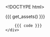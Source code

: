 <!DOCTYPE html>
<html>
  <head>
    <meta http-equiv="Content-Type" content="text/html; charset=utf-8"/>
    <base target="_blank"> <!-- open all links on a new tab -->

    <title>{{{ params$title }}}</title>

    {{{ get_assets() }}}

  </head>

  <body>
    <script type="text/javascript">
    (function() {
      var clip, color_legend_counts, color_scale, color_title, data, g_color_legend, g_points, g_toggle_names, plot, point_names, points, radius, redraw, sidebar, toggle_names, transform;
    
      data = {{ data }};
    
      radius = {{ params$radius }};
    
      color_scale = {{{ get_d3_color_scale() }}};
    
      color_title = {{ params$color_title }};
    
      color_legend_counts = {{ get_color_legend_counts() }};
    
      plot = new_plot({
        width: {{ params$width }},
        height: {{ params$height }},
        padding: {{ params$padding }},
        xlab: {{ params$xlab }},
        ylab: {{ params$ylab }},
        rotate_label: {
          y: {{ params$rotate_label_y }}
        },
        title: {{ params$title }},
        subtitle: {{ params$subtitle }},
        box: {{ params$box }},
        xlim: {{ params$xlim }},
        ylim: {{ params$ylim }},
        data_ranges: {{{ get_data_ranges() }}},
        categorical_domains: {{{ get_categorical_domains() }}},
        jitter: {{ params$jitter }},
        ordinal_scale_padding: 1,
        linear_scale_padding: 40
      });
    
      plot.tooltip_text = function(d) {
        return {{{ get_tooltip_content() }}};
      };
    
      plot.center.append("defs").append("clipPath").attr("id", "clip").append("rect").attr({
        "width": plot.width,
        "height": plot.height
      });
    
      clip = plot.center.append("g").attr("clip-path", "url(#clip)");
    
      if (plot.zoom) {
        clip.append("rect").style({
          "cursor": "move"
        }).attr({
          "class": "overlay",
          "width": plot.width,
          "height": plot.height,
          "fill": "none",
          "pointer-events": "all"
        }).call(d3.behavior.zoom().x(plot.scales.x).y(plot.scales.y).scaleExtent([1, Infinity]).on("zoom", function() {
          return redraw();
        }));
        redraw = function() {
          plot.select(".x.axis").call(plot.axes.x);
          plot.select(".y.axis").call(plot.axes.y);
          return g_points.attr("transform", transform);
        };
      }
    
      transform = function(d) {
        return "translate(" + (plot.scales.x(d.x) + plot.jitters.x()) + ", " + (plot.scales.y(d.y) + plot.jitters.y()) + ")";
      };
    
      g_points = clip.selectAll(".point").data(data).enter().append("g").attr({
        "class": "point",
        "transform": transform
      });
    
      points = g_points.append("svg:circle").attr({
        "class": "point_tooltip",
        "r": radius,
        "fill": function(d) {
          return color_scale(d.group);
        },
        "title": function(d) {
          return plot.tooltip_text(d);
        }
      });
    
      $(".point_tooltip").tooltip({
        html: true,
        container: "body",
        placement: "top"
      });
    
      point_names = g_points.append("text").text(function(d) {
        return d.point_name;
      }).attr({
        "dy": ".32em",
        "dx": 8,
        "text-anchor": "left",
        "display": "none"
      }).style({
        "fill": function(d) {
          return color_scale(d.group);
        },
        "font-size": "22px"
      });
    
      if ({{ params$sidebar }}) {
        sidebar = plot.right_margin.append("g").attr("transform", "translate(60,0)");
        g_toggle_names = sidebar.append("g").style("cursor", "pointer").style("font-size", "22px").on("click", function() {
          return toggle_names();
        });
        g_toggle_names.append("circle").attr("r", 7).attr("stroke", "black").attr("stroke-width", 2).attr("fill", "white");
        g_toggle_names.append("text").attr('text-anchor', 'start').attr('dy', '.32em').attr('dx', '12').text("Show names (" + data.length + ")");
        toggle_names = function() {
          var showing_point_names;
          showing_point_names = g_toggle_names.classed("show_names");
          point_names.attr("display", function() {
            if (showing_point_names) {
              return "none";
            } else {
              return "inline";
            }
          });
          return g_toggle_names.attr("class", function() {
            if (showing_point_names) {
              return "";
            } else {
              return "show_names";
            }
          }).select("circle").attr("fill", function() {
            if (showing_point_names) {
              return "white";
            } else {
              return "black";
            }
          });
        };
        if (color_scale.range().length > 1) {
          sidebar.append("text").attr({
            "class": "color_title",
            "x": -radius,
            "y": 45,
            "dy": ".35em"
          }).style({
            "font-size": "16px",
            "font-weight": "bold"
          }).text(color_title);
          g_color_legend = sidebar.selectAll(".key").data(color_scale.domain().reverse()).enter().append("g").attr({
            "transform": function(d, i) {
              return "translate(0, " + (i * (radius * 2 + 15) + 70) + ")";
            },
            "class": "key"
          });
          g_color_legend.append("circle").attr({
            "r": radius,
            "fill": color_scale
          });
          g_color_legend.append("text").attr({
            "x": radius + 10,
            "y": 0,
            "dy": ".35em"
          }).text(function(d) {
            return "" + d + " (" + color_legend_counts[d] + ")";
          });
        }
      }
    
    }).call(this);

    </script>
    <div class = "code">
        {{{ code }}}
    </div>
  </body>
</html>
